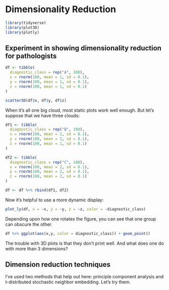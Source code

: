 # Dimensionality Reduction {#dimensionalityreduction}

```r
library(tidyverse)
library(plot3D)
library(plotly)
```

## Experiment in showing dimensionality reduction for pathologists

```r
df <- tibble(
  diagnostic_class = rep("A", 100),
  x = rnorm(100, mean = 1, sd = 0.1), 
  y = rnorm(100, mean = 1, sd = 0.1), 
  z = rnorm(100, mean = 1, sd = 0.1)
)

scatter3D(df$x, df$y, df$z)
```

When it's all one big cloud, most static plots work well enough. But let's suppose that we have three clouds:

```r
df1 <- tibble(
  diagnostic_class = rep("B", 100),
  x = rnorm(100, mean = 2, sd = 0.1), 
  y = rnorm(100, mean = 2, sd = 0.1), 
  z = rnorm(100, mean = 1, sd = 0.1)
)

df2 <- tibble(
  diagnostic_class = rep("C", 100),
  x = rnorm(100, mean = 2, sd = 0.1), 
  y = rnorm(100, mean = 2, sd = 0.1), 
  z = rnorm(100, mean = 2, sd = 0.1)
)

df <- df %>% rbind(df1, df2)
```

Now it's helpful to use a more dynamic display:

```r
plot_ly(df, x = ~x, y = ~y, z = ~z, color = ~diagnostic_class)
```

Depending upon how one rotates the figure, you can see that one group can obscure the other. 

```r
df %>% ggplot(aes(x,y, color = diagnostic_class)) + geom_point()
```

The trouble with 3D plots is that they don't print well. And what does one do with more than 3 dimensions?

## Dimension reduction techniques

I've used two methods that help out here: principle component analysis and t-distributed stochastic neighbor embedding. Let's try them.

```r

```

